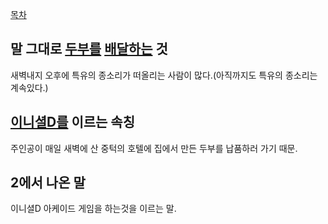 [[목차]]
== 말 그대로 [[두부]]를 [[배달]]하는 것 ==
새벽내지 오후에 특유의 종소리가 떠올리는 사람이 많다.(아직까지도 특유의 종소리는 계속있다.)

== [[이니셜D]]를 이르는 속칭 ==
주인공이 매일 새벽에 산 중턱의 호텔에 집에서 만든 두부를 납품하러 가기 때문.

== 2에서 나온 말 ==
이니셜D 아케이드 게임을 하는것을 이르는 말.
